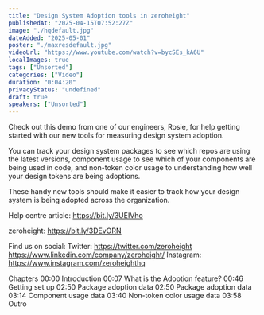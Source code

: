 ```yaml
---
title: "Design System Adoption tools in zeroheight"
publishedAt: "2025-04-15T07:52:27Z"
image: "./hqdefault.jpg"
dateAdded: "2025-05-01"
poster: "./maxresdefault.jpg"
videoUrl: "https://www.youtube.com/watch?v=bycSEs_kA6U"
localImages: true
tags: ["Unsorted"]
categories: ["Video"]
duration: "0:04:20"
privacyStatus: "undefined"
draft: true
speakers: ["Unsorted"]
---
```

Check out this demo from one of our engineers, Rosie, for help getting started with our new tools for measuring design system adoption.

You can track your design system packages to see which repos are using the latest versions, component usage to see which of your components are being used in code, and non-token color usage to understanding how well your design tokens are being adoptions.

These handy new tools should make it easier to track how your design system is being adopted across the organization.

Help centre article: https://bit.ly/3UEIVho

zeroheight: https://bit.ly/3DEvORN

Find us on social:
Twitter: https://twitter.com/zeroheight
https://www.linkedin.com/company/zeroheight/
Instagram: https://www.instagram.com/zeroheighthq

Chapters
00:00 Introduction
00:07 What is the Adoption feature?
00:46 Getting set up
02:50 Package adoption data
02:50 Package adoption data
03:14 Component usage data
03:40 Non-token color usage data
03:58 Outro
